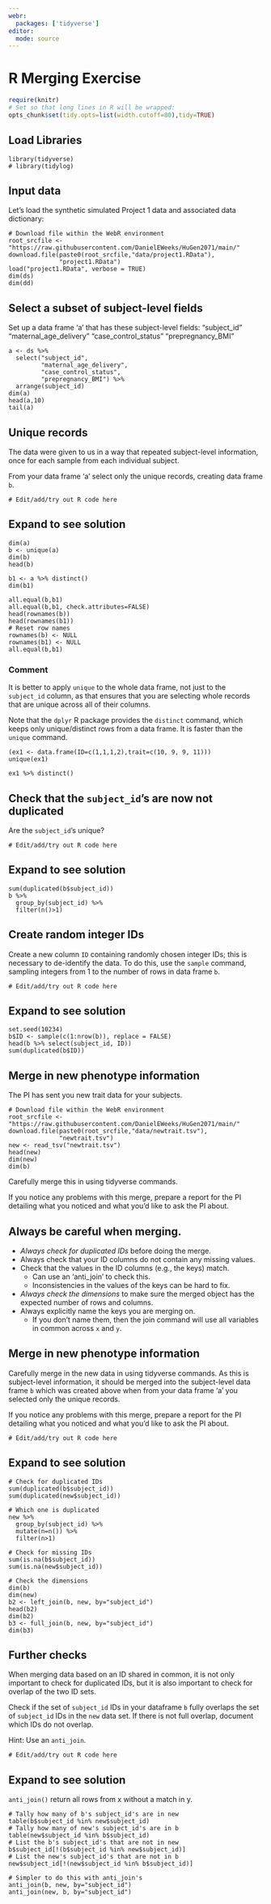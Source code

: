 ```yaml
---
webr:
  packages: ['tidyverse']
editor: 
  mode: source  
---
```


# R Merging Exercise

```r
require(knitr)
# Set so that long lines in R will be wrapped:
opts_chunk$set(tidy.opts=list(width.cutoff=80),tidy=TRUE)
```

## Load Libraries

```webr-r
library(tidyverse)
# library(tidylog)
```

## Input data

Let's load the synthetic simulated Project 1 data and associated data dictionary:

```webr-r
# Download file within the WebR environment
root_srcfile <- "https://raw.githubusercontent.com/DanielEWeeks/HuGen2071/main/"
download.file(paste0(root_srcfile,"data/project1.RData"),
              "project1.RData")
load("project1.RData", verbose = TRUE)
dim(ds)
dim(dd)
```

## Select a subset of subject-level fields

Set up a data frame 'a' that has these subject-level fields: "subject_id" "maternal_age_delivery" "case_control_status" "prepregnancy_BMI"

```webr-r
a <- ds %>% 
  select("subject_id", 
         "maternal_age_delivery", 
         "case_control_status", 
         "prepregnancy_BMI") %>% 
  arrange(subject_id)
dim(a)
head(a,10)
tail(a)
```

## Unique records

The data were given to us in a way that repeated subject-level information, once for each sample from each individual subject.

From your data frame 'a' select only the unique records, creating data frame `b`.


```webr-r
# Edit/add/try out R code here
```



::: {.callout-tip collapse="true"}
## Expand to see solution

```webr-r
dim(a)
b <- unique(a)
dim(b)
head(b)

b1 <- a %>% distinct()
dim(b1)

all.equal(b,b1)
all.equal(b,b1, check.attributes=FALSE)
head(rownames(b))
head(rownames(b1))
# Reset row names
rownames(b) <- NULL
rownames(b1) <- NULL
all.equal(b,b1)
```

### Comment

It is better to apply `unique` to the whole data frame, not just to the `subject_id` column, as that ensures that you are selecting whole records that are unique across all of their columns.

Note that the `dplyr` R package provides the `distinct` command, which keeps only unique/distinct rows from a data frame.  It is faster than the `unique` command.

```webr-r
(ex1 <- data.frame(ID=c(1,1,1,2),trait=c(10, 9, 9, 11)))
unique(ex1)

ex1 %>% distinct()
```
:::

## Check that the `subject_id`'s are now not duplicated

Are the `subject_id`'s unique?


```webr-r
# Edit/add/try out R code here
```



::: {.callout-tip collapse="true"}
## Expand to see solution

```webr-r
sum(duplicated(b$subject_id))
b %>% 
  group_by(subject_id) %>% 
  filter(n()>1)
```
:::

## Create random integer IDs

Create a new column `ID` containing randomly chosen integer IDs; this is necessary to de-identify the data. To do this, use the `sample` command, sampling integers from 1 to the number of rows in data frame `b`.


```webr-r
# Edit/add/try out R code here
```



::: {.callout-tip collapse="true"}
## Expand to see solution

```webr-r
set.seed(10234)
b$ID <- sample(c(1:nrow(b)), replace = FALSE)
head(b %>% select(subject_id, ID))
sum(duplicated(b$ID))
```
:::

## Merge in new phenotype information

The PI has sent you new trait data for your subjects.

```webr-r
# Download file within the WebR environment
root_srcfile <- "https://raw.githubusercontent.com/DanielEWeeks/HuGen2071/main/"
download.file(paste0(root_srcfile,"data/newtrait.tsv"),
              "newtrait.tsv")
new <- read_tsv("newtrait.tsv")
head(new)
dim(new)
dim(b)
```

Carefully merge this in using tidyverse commands.

If you notice any problems with this merge, prepare a report for the PI detailing what you noticed and what you'd like to ask the PI about.

## Always be careful when merging.

-   *Always check for duplicated IDs* before doing the merge.
-   Always check that your ID columns do not contain any missing values.
-   Check that the values in the ID columns (e.g., the keys) match.
    -   Can use an 'anti_join' to check this.
    -   Inconsistencies in the values of the keys can be hard to fix.
-   *Always check the dimensions* to make sure the merged object has the expected number of rows and columns.
-   Always explicitly name the keys you are merging on.
    -   If you don't name them, then the join command will use all variables in common across `x` and `y`.

## Merge in new phenotype information

Carefully merge in the new data in using tidyverse commands. As this is subject-level information, it should be merged into the subject-level data frame `b` which was created above when from your data frame 'a' you selected only the unique records.

If you notice any problems with this merge, prepare a report for the PI detailing what you noticed and what you'd like to ask the PI about.


```webr-r
# Edit/add/try out R code here
```



::: {.callout-tip collapse="true"}
## Expand to see solution

```webr-r
# Check for duplicated IDs
sum(duplicated(b$subject_id))
sum(duplicated(new$subject_id))

# Which one is duplicated
new %>% 
  group_by(subject_id) %>% 
  mutate(n=n()) %>% 
  filter(n>1)

# Check for missing IDs
sum(is.na(b$subject_id))
sum(is.na(new$subject_id))

# Check the dimensions
dim(b)
dim(new)
b2 <- left_join(b, new, by="subject_id")
head(b2)
dim(b2)
b3 <- full_join(b, new, by="subject_id")
dim(b3)
```

:::

## Further checks

When merging data based on an ID shared in common, it is not only important to check for duplicated IDs, but it is also important to check for overlap of the two ID sets.

Check if the set of `subject_id` IDs in your dataframe `b` fully overlaps the set of `subject_id` IDs in the `new` data set.  If there is not full overlap, document which IDs do not overlap. 

Hint: Use an `anti_join`.

```webr-r
# Edit/add/try out R code here
```


::: {.callout-tip collapse="true"}
## Expand to see solution
`anti_join()` return all rows from x without a match in y.

```webr-r
# Tally how many of b's subject_id's are in new
table(b$subject_id %in% new$subject_id)
# Tally how many of new's subject_id's are in b
table(new$subject_id %in% b$subject_id)
# List the b's subject_id's that are not in new
b$subject_id[!(b$subject_id %in% new$subject_id)]
# List the new's subject_id's that are not in b
new$subject_id[!(new$subject_id %in% b$subject_id)]

# Simpler to do this with anti_join's
anti_join(b, new, by="subject_id")
anti_join(new, b, by="subject_id")
```
:::
